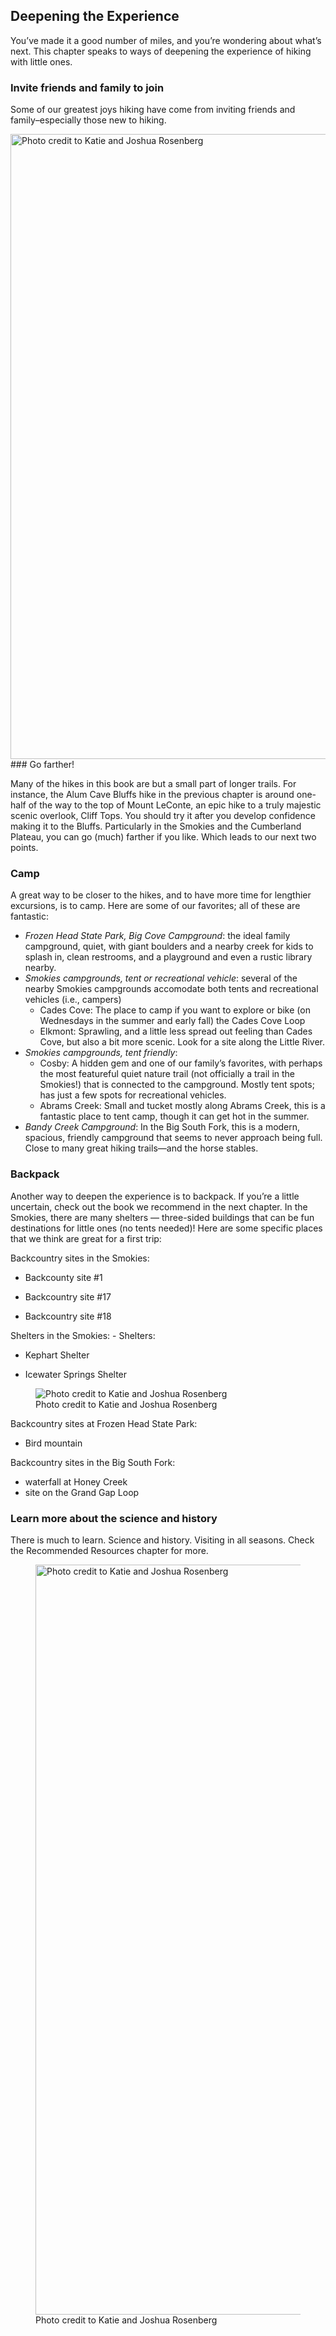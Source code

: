 ## Deepening the Experience

You've made it a good number of miles, and you're wondering about what's next. This chapter speaks to ways of deepening the experience of hiking with little ones.

### Invite friends and family to join

Some of our greatest joys hiking have come from inviting friends and family–especially those new to hiking.

![Photo credit to Katie and Joshua Rosenberg](img/kids-leconte.jpeg){width="1000"} \### Go farther!

Many of the hikes in this book are but a small part of longer trails. For instance, the Alum Cave Bluffs hike in the previous chapter is around one-half of the way to the top of Mount LeConte, an epic hike to a truly majestic scenic overlook, Cliff Tops. You should try it after you develop confidence making it to the Bluffs. Particularly in the Smokies and the Cumberland Plateau, you can go (much) farther if you like. Which leads to our next two points.

### Camp

A great way to be closer to the hikes, and to have more time for lengthier excursions, is to camp. Here are some of our favorites; all of these are fantastic:

-   *Frozen Head State Park, Big Cove Campground*: the ideal family campground, quiet, with giant boulders and a nearby creek for kids to splash in, clean restrooms, and a playground and even a rustic library nearby.
-   *Smokies campgrounds, tent or recreational vehicle*: several of the nearby Smokies campgrounds accomodate both tents and recreational vehicles (i.e., campers)
    -   Cades Cove: The place to camp if you want to explore or bike (on Wednesdays in the summer and early fall) the Cades Cove Loop
    -   Elkmont: Sprawling, and a little less spread out feeling than Cades Cove, but also a bit more scenic. Look for a site along the Little River.
-   *Smokies campgrounds, tent friendly*:
    -   Cosby: A hidden gem and one of our family's favorites, with perhaps the most featureful quiet nature trail (not officially a trail in the Smokies!) that is connected to the campground. Mostly tent spots; has just a few spots for recreational vehicles.
    -   Abrams Creek: Small and tucket mostly along Abrams Creek, this is a fantastic place to tent camp, though it can get hot in the summer.
-   *Bandy Creek Campground*: In the Big South Fork, this is a modern, spacious, friendly campground that seems to never approach being full. Close to many great hiking trails---and the horse stables.

### Backpack

Another way to deepen the experience is to backpack. If you're a little uncertain, check out the book we recommend in the next chapter. In the Smokies, there are many shelters --- three-sided buildings that can be fun destinations for little ones (no tents needed)! Here are some specific places that we think are great for a first trip:

Backcountry sites in the Smokies:

-   Backcounty site #1

-   Backcountry site #17

-   Backcountry site #18

Shelters in the Smokies: - Shelters:

-   Kephart Shelter

-   Icewater Springs Shelter

![Photo credit to Katie and Joshua Rosenberg](img/leconte-summit.jpeg)

Backcountry sites at Frozen Head State Park:

-   Bird mountain

Backcountry sites in the Big South Fork:

-   waterfall at Honey Creek
-   site on the Grand Gap Loop

### Learn more about the science and history

There is much to learn. Science and history. Visiting in all seasons. Check the Recommended Resources chapter for more.

![Photo credit to Katie and Joshua Rosenberg](img/maple%20leaf.jpeg){width="1200"}
